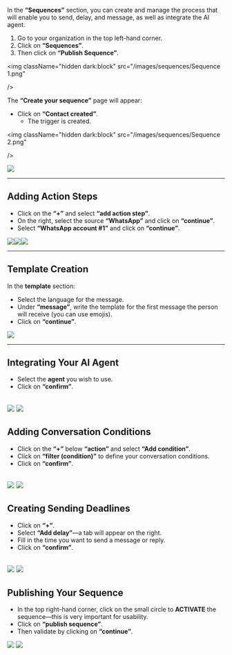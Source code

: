 In the **“Sequences”** section, you can create and manage the process that will enable you to send, delay, and message, as well as integrate the AI agent.

1. Go to your organization in the top left-hand corner.
2. Click on **“Sequences”**.
3. Then click on **“Publish Sequence”**.

<img
  className="hidden dark:block"
  src="/images/sequences/Sequence 1.png"
 
/>

The **“Create your sequence”** page will appear:

- Click on **“Contact created”**.
  - The trigger is created.

<img
  className="hidden dark:block"
  src="/images/sequences/Sequence 2.png"
 
/>

<img
  className="hidden dark:block"
  src="/images/sequences/Sequence 3.png"
/>


---

## Adding Action Steps

- Click on the **“+”** and select **“add action step”**.
- On the right, select the source **“WhatsApp”** and click on **“continue”**.
- Select **“WhatsApp account #1”** and click on **“continue”**.

<img
  className="hidden dark:block"
  src="/images/sequences/Sequence 4.png"
/><img
  className="hidden dark:block"
  src="/images/sequences/Sequence 5.png"
/><img
  className="hidden dark:block"
  src="/images/sequences/Sequence 6.png"
/>

---

## Template Creation

In the **template** section:
- Select the language for the message.
- Under **“message”**, write the template for the first message the person will receive (you can use emojis).
- Click on **“continue”**.

<img
  className="hidden dark:block"
  src="/images/sequences/Sequence 7.png"
/>

---

## Integrating Your AI Agent

- Select the **agent** you wish to use.
- Click on **“confirm”**.

<img
  className="hidden dark:block"
  src="/images/sequences/Sequence 8.png"
/>
<img
  className="hidden dark:block"
  src="/images/sequences/Sequence 9.png"
/>
---

## Adding Conversation Conditions

- Click on the **“+”** below **“action”** and select **“Add condition”**.
- Click on **“filter (condition)”** to define your conversation conditions.
- Click on **“confirm”**.

<img
  className="hidden dark:block"
  src="/images/sequences/Sequence 10.png"
/>
<img
  className="hidden dark:block"
  src="/images/sequences/Sequence 11.png"
/>
---

## Creating Sending Deadlines

- Click on **“+”**.
- Select **“Add delay”**—a tab will appear on the right.
- Fill in the time you want to send a message or reply.
- Click on **“confirm”**.

<img
  className="hidden dark:block"
  src="/images/sequences/Sequence 12.png"
/>
<img
  className="hidden dark:block"
  src="/images/sequences/Sequence 13.png"
/>
---

## Publishing Your Sequence

- In the top right-hand corner, click on the small circle to **ACTIVATE** the sequence—this is very important for usability.
- Click on **“publish sequence”**.
- Then validate by clicking on **“continue”**.

<img
  className="hidden dark:block"
  src="/images/sequences/Sequence 14.png"
/>
<img
  className="hidden dark:block"
  src="/images/sequences/Sequence 15.png"
/>


